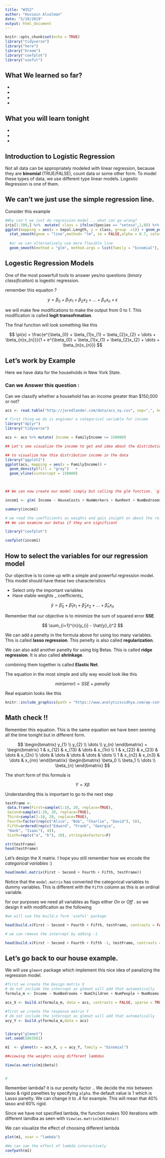 ```yaml
---
title: "W3S2"
author: "Hussain Alsalman"
date: "5/19/2019"
output: html_document
---
```


```r
knitr::opts_chunk$set(echo = TRUE)
library("tidyverse")
library("here")
library("broom")
library("coefplot")
library("useful")
```

## What We learned so far?

 - 
 - 
 - 
 - 
 
## What you will learn tonight 

 - 
 - 
 - 
 
## Introduction to Logistic Regression 

Not all data can be appropriately modeled with linear regression, because they are **binomial** (TRUE/FALSE), count data or some other form. To model these types of data, we use different type linear models. Logestic Regression is one of them. 

## We can't we just use the simple regression line. 


Consider this example 

```r
#Why can't we just do regression model .. what can go wrong? 
iris[1:100,] %>%  mutate( class = ifelse(Species == "setosa",1,0)) %>% 
ggplot(mapping = aes(x = Sepal.Length, y = class, group  =1)) + geom_point()   + 
  stat_smooth(geom = "line",method= "lm", se = FALSE,alpha = 0.7, color = "navy",linetype = "dashed") + 
  
  #or we can alternatively use more flexible line   
  geom_smooth(method = "glm", method.args = list(family = "binomial"), se = FALSE, color="orangered2")


```


## Logestic Regression Models 

One of the most powerfull tools to answer yes/no questions (_binary classificaiton_) is logestic regression.

remember this equaiton ? 

$$ 
y = \beta_{0} + \beta_{1}x_{1} + \beta_{2}x_{2} + \dots +  \beta_{n}x_{n} + \epsilon
$$ 

we will make few modifications to make the output from 0 to 1. This modification is called **logit transofrmation**.

The final function will look something like this 

$$
\pi(x) = \frac{e^{\beta_{0} + \beta_{1}x_{1} + \beta_{2}x_{2} + \dots +  \beta_{n}x_{n}}}{1 + e^{\beta_{0} + \beta_{1}x_{1} + \beta_{2}x_{2} + \dots +  \beta_{n}x_{n}}}
$$


## Let's work by Example 

Here we have data for the households in New York State. 

### Can we Answer this question  : 
Can we classify whether a household has an income greater than $150,000 or not? 

```r
acs <- read.table("http://jaredlander.com/data/acs_ny.csv", sep=",", header=TRUE, stringsAsFactors=FALSE)

```


```r
# first thing we do is engineer a categorical variable for income 
library("dplyr")
library("tidyverse")

acs <- acs %>% mutate( Income = FamilyIncome >= 150000)

## Let's see visualize the income to get and idea about the distribution 

## to visualize how thie distribution income in the data 
library("ggplot2") 
ggplot(acs, mapping = aes(x = FamilyIncome)) + 
  geom_density(fill = "gray")   + 
  geom_vline(xintercept = 150000)
  


## We can now create our model simply but calling the glm function. `glm` stands for gereralized linear models. 

incom1 <- glm( Income ~ HouseCosts + NumWorkers + OwnRent + NumBedrooms + FamilyType, data = acs, family = "binomial") 

summary(incom1)

# we read the coefficients as weights and gain insight on about the relationship between independant variables and the depandent variable. 
## We can examine our betas if they are significant 

library("coefplot")

coefplot(incom1)

```


## How to select the variables for our regression model 

Our objective is to come up with a simple and powerful regression model. This model should have these two characteristics 

- Select only the important variables 
- Have stable weights _ coefficients_ 

$$
\hat{y} = \hat\beta_{0} + \hat\beta_{1}x_{1} + \hat\beta_{2}x_{2} + \dots +  \hat\beta_{n}x_{n}
$$

Remember that our objective is to minimize the sum of squared error **SSE**. 

$$
\sum_{i=1}^{n}(y_{i} - \hat{y}_i)^2
$$



We can add a penelty in the formula above for using too many variables. This is called **lasso regression**.  This penelty is also called **regularization**. 

We can also add another panelty for using big Betas.  This is called **ridge regression**. It is also called **shrinkage**. 

combining them together is called **Elastic Net**. 

The equation in the most simple and silly way would look like this 

$$
min(error) = SSE + panelty
$$

Real equatoin looks like this 

```r
knitr::include_graphics(path = "https://www.analyticsvidhya.com/wp-content/uploads/2015/08/Elastic_Net.png")
```



## Math check !! 

Remember this equation. This is the same equation we have been seening all the time tonight but in different form. 

$$
\begin{bmatrix}
y_{1} \\ y_{2} \\ \dots \\ y_{n}
\end{bmatrix} =
\begin{bmatrix}
1 & x_{12} & x_{13} & \dots & x_{1n} \\
1 & x_{22} & x_{23} & \dots & x_{2n} \\
\dots  & \dots  & \dots  & \dots & \dots  \\
1 & x_{n2} & x_{n3} & \dots & x_{nn} 
\end{bmatrix}
\begin{bmatrix}
\beta_0 \\ \beta_1 \\ \dots \\ \beta_{n}
\end{bmatrix}
$$


The short form of this formula is 

$$
Y = X\beta
$$

Understanding this is important to go to the next step 


```r
testFrame <-
 data.frame(First=sample(1:10, 20, replace=TRUE),
 Second=sample(1:20, 20, replace=TRUE),
 Third=sample(1:10, 20, replace=TRUE),
 Fourth=factor(rep(c("Alice", "Bob", "Charlie", "David"), 5)),
 Fifth=ordered(rep(c("Edward", "Frank", "Georgia",
 "Hank", "Isaac"), 4)),
 Sixth=rep(c("a", "b"), 10), stringsAsFactors=F)

str(testFrame)
head(testFrame)

```

Let's design the X matrix. I hope you still remember how we encode the _categorical variables_ :) 

```r

head(model.matrix(First ~ Second + Fourth + Fifth, testFrame))


```

Notice that the `model.matrix` has converted the categorical variables to dummy variables. This is different with the `Fifth` column as this is an ordinal variable. 

for our purposes we need all variables as flags either _On_ or _Off_ . so we design it with modificaiton as the following 

```r
#we will use the build.x form 'useful' package 

head(build.x(First ~ Second + Fourth + Fifth, testFrame, contrasts = FALSE))

# we can remove the intercept by adding -1 

head(build.x(First ~ Second + Fourth + Fifth -1, testFrame, contrasts = FALSE))
```


## Let's go back to our house example.  

We will use `glment` package which implement this nice idea of panalizing the regression model. 



```r

#first we create the Design matrix X 
# do not include the intercept as glmnet will add that automatically
formula_m <- Income ~ NumBedrooms + NumChildren + NumPeople + NumRooms + NumUnits + NumVehicles + NumWorkers + OwnRent + YearBuilt + ElectricBill + FoodStamp + HeatingFuel + Insurance + Language - 1

acx_X <- build.x(formula_m, data = acs, contrasts = FALSE, sparse = TRUE)

#first we create the response matrix Y 
# do not include the intercept as glmnet will add that automatically
acy_Y <- build.y(formula_m,data = acs)


library("glmnet")
set.seed(1863561)

m1  <- glmnet(x = acx_X, y = acy_Y, family = "binomial")

##viewing the weights using different lambdas 

View(as.matrix(m1$beta))


#
```


Remember lambda? it is our penelty factor .. We decide the mix between lasso & rigid panelties by specifying `alpha`. the default value is 1 which is Lasso panelty. We can change it to .4 for example. This will mean that 40% lasso and 60% rigid.  

Since we have not specified lambda, the function makes 100 iterations with different lamdba as seen with `View(as.matrix(m1$beta))`

We can visualize the effect of choosing different lambda

```r
plot(m1, xvar = "lambda")

#We can see the effect of lambda interactively 
coefpath(m1)
```

#


